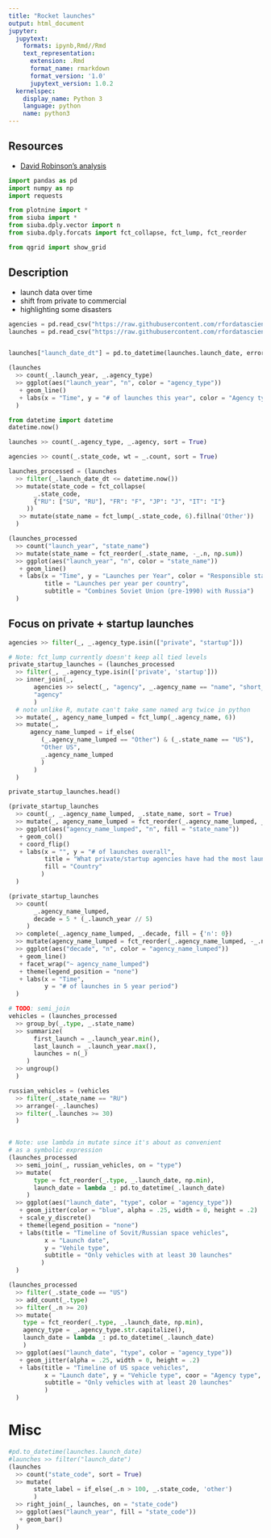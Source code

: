 ```yaml
---
title: "Rocket launches"
output: html_document
jupyter:
  jupytext:
    formats: ipynb,Rmd//Rmd
    text_representation:
      extension: .Rmd
      format_name: rmarkdown
      format_version: '1.0'
      jupytext_version: 1.0.2
  kernelspec:
    display_name: Python 3
    language: python
    name: python3
---
```


## Resources

* [David Robinson's analysis](https://github.com/dgrtwo/data-screencasts/blob/master/space-launches.Rmd)

```python
import pandas as pd
import numpy as np
import requests

from plotnine import *
from siuba import *
from siuba.dply.vector import n
from siuba.dply.forcats import fct_collapse, fct_lump, fct_reorder

from qgrid import show_grid
```

Description
----------------
* launch data over time
* shift from private to commercial
* highlighting some disasters

```python
agencies = pd.read_csv("https://raw.githubusercontent.com/rfordatascience/tidytuesday/master/data/2019/2019-01-15/agencies.csv")
launches = pd.read_csv("https://raw.githubusercontent.com/rfordatascience/tidytuesday/master/data/2019/2019-01-15/launches.csv")


launches["launch_date_dt"] = pd.to_datetime(launches.launch_date, errors = 'coerce')
```

```python
(launches
  >> count(_.launch_year, _.agency_type)
  >> ggplot(aes("launch_year", "n", color = "agency_type"))
   + geom_line()
   + labs(x = "Time", y = "# of launches this year", color = "Agency type")
  )
```

```python
from datetime import datetime
datetime.now()
```

```python
launches >> count(_.agency_type, _.agency, sort = True)

agencies >> count(_.state_code, wt = _.count, sort = True)

launches_processed = (launches
  >> filter(_.launch_date_dt <= datetime.now())
  >> mutate(state_code = fct_collapse(
       _.state_code,
       {"RU": ["SU", "RU"], "FR": "F", "JP": "J", "IT": "I"}
     ))
   >> mutate(state_name = fct_lump(_.state_code, 6).fillna('Other'))
  )

```

```python
(launches_processed
  >> count("launch_year", "state_name")
  >> mutate(state_name = fct_reorder(_.state_name, -_.n, np.sum))
  >> ggplot(aes("launch_year", "n", color = "state_name"))
   + geom_line()
   + labs(x = "Time", y = "Launches per Year", color = "Responsible state",
          title = "Launches per year per country",
          subtitle = "Combines Soviet Union (pre-1990) with Russia")
  )
```

## Focus on private + startup launches

```python
agencies >> filter(_, _.agency_type.isin(["private", "startup"]))

# Note: fct_lump currently doesn't keep all tied levels
private_startup_launches = (launches_processed
  >> filter(_, _.agency_type.isin(['private', 'startup']))
  >> inner_join(_,
       agencies >> select(_, "agency", _.agency_name == "name", "short_name", "parent"),
       "agency"
       )
  # note unlike R, mutate can't take same named arg twice in python
  >> mutate(_, agency_name_lumped = fct_lump(_.agency_name, 6))
  >> mutate(_,
      agency_name_lumped = if_else(
         (_.agency_name_lumped == "Other") & (_.state_name == "US"),
         "Other US",
         _.agency_name_lumped
         )
       )
  )

private_startup_launches.head()
```

```python
(private_startup_launches
  >> count(_, _.agency_name_lumped, _.state_name, sort = True)
  >> mutate(_, agency_name_lumped = fct_reorder(_.agency_name_lumped, _.n, np.sum))
  >> ggplot(aes("agency_name_lumped", "n", fill = "state_name"))
   + geom_col()
   + coord_flip()
   + labs(x = "", y = "# of launches overall",
          title = "What private/startup agencies have had the most launches?",
          fill = "Country"
         )
  )
```

```python
(private_startup_launches
  >> count(
       _.agency_name_lumped,
       decade = 5 * (_.launch_year // 5)
     )
  >> complete(_.agency_name_lumped, _.decade, fill = {'n': 0})
  >> mutate(agency_name_lumped = fct_reorder(_.agency_name_lumped, -_.n, np.sum))
  >> ggplot(aes("decade", "n", color = "agency_name_lumped"))
   + geom_line()
   + facet_wrap("~ agency_name_lumped")
   + theme(legend_position = "none")
   + labs(x = "Time",
          y = "# of launches in 5 year period")
  )
```

```python
# TODO: semi_join
vehicles = (launches_processed
  >> group_by(_.type, _.state_name)
  >> summarize(
       first_launch = _.launch_year.min(),
       last_launch = _.launch_year.max(),
       launches = n(_)
     )
  >> ungroup()
  )

russian_vehicles = (vehicles
  >> filter(_.state_name == "RU")
  >> arrange(-_.launches)
  >> filter(_.launches >= 30)
  )


# Note: use lambda in mutate since it's about as convenient
# as a symbolic expression
(launches_processed
  >> semi_join(_, russian_vehicles, on = "type")
  >> mutate(
       type = fct_reorder(_.type, _.launch_date, np.min),
       launch_date = lambda _: pd.to_datetime(_.launch_date)
     )
  >> ggplot(aes("launch_date", "type", color = "agency_type"))
   + geom_jitter(color = "blue", alpha = .25, width = 0, height = .2)
   + scale_y_discrete() 
   + theme(legend_position = "none")
   + labs(title = "Timeline of Sovit/Russian space vehicles",
          x = "Launch date",
          y = "Vehile type",
          subtitle = "Only vehicles with at least 30 launches"
         )
  )
```

```python
(launches_processed
  >> filter(_.state_code == "US")
  >> add_count(_.type)
  >> filter(_.n >= 20)
  >> mutate(
    type = fct_reorder(_.type, _.launch_date, np.min),
    agency_type = _.agency_type.str.capitalize(),
    launch_date = lambda _: pd.to_datetime(_.launch_date)
    )
  >> ggplot(aes("launch_date", "type", color = "agency_type"))
   + geom_jitter(alpha = .25, width = 0, height = .2)
   + labs(title = "Timeline of US space vehicles",
          x = "Launch date", y = "Vehicle type", coor = "Agency type",
          subtitle = "Only vehicles with at least 20 launches"
          )
  )
```

# Misc

```python
#pd.to_datetime(launches.launch_date)
#launches >> filter("launch_date")
(launches
  >> count("state_code", sort = True)
  >> mutate(
       state_label = if_else(_.n > 100, _.state_code, 'other')      
       )
  >> right_join(_, launches, on = "state_code")
  >> ggplot(aes("launch_year", fill = "state_code"))
   + geom_bar()
  )

```
